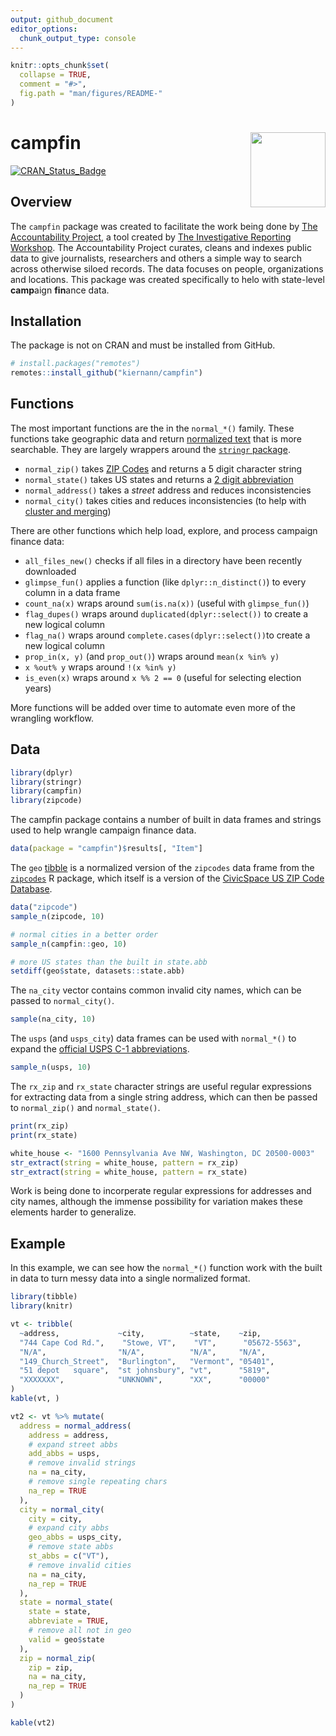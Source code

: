 ```yaml
---
output: github_document
editor_options: 
  chunk_output_type: console
---
```


<!-- README.md is generated from README.Rmd. Please edit that file -->

```r
knitr::opts_chunk$set(
  collapse = TRUE,
  comment = "#>",
  fig.path = "man/figures/README-"
)
```

# campfin <img src="man/figures/logo.png" align="right" width="120" />

[![CRAN_Status_Badge](http://www.r-pkg.org/badges/version/campfin)](https://cran.r-project.org/package=campfin)

## Overview

The `campfin` package was created to facilitate the work being done by 
[The Accountability Project][01], a tool created by [The Investigative Reporting Workshop][02]. The
Accountability Project curates, cleans and indexes public data to give journalists, researchers and
others a simple way to search across otherwise siloed records. The data focuses on people,
organizations and locations. This package was created specifically to helo with state-level
**camp**aign **fin**ance data.

[01]: https://www.publicaccountability.org/ "tap"
[02]: https://investigativereportingworkshop.org/ "irw"

## Installation

The package is not on CRAN and must be installed from GitHub.

```r
# install.packages("remotes")
remotes::install_github("kiernann/campfin")
```

## Functions

The most important functions are the in the `normal_*()` family. These functions take geographic
data and return [normalized text][03] that is more searchable. They are largely wrappers around
the [`stringr` package][07].

* `normal_zip()` takes [ZIP Codes][04] and returns a 5 digit character string
* `normal_state()` takes US states and returns a [2 digit abbreviation][05]
* `normal_address()` takes a _street_ address and reduces inconsistencies
* `normal_city()` takes cities and reduces inconsistencies (to help with [cluster and merging][06])

[03]: https://en.wikipedia.org/wiki/Text_normalization "text_normal"
[04]: https://en.wikipedia.org/wiki/ZIP_Code "zip_code"
[05]: https://en.wikipedia.org/wiki/List_of_U.S._state_abbreviations "state_abbs"
[06]: https://github.com/OpenRefine/OpenRefine/wiki/Clustering-In-Depth "open_refine"
[07]: https://github.com/tidyverse/stringr "stringr"

There are other functions which help load, explore, and process campaign finance data:

* `all_files_new()` checks if all files in a directory have been recently downloaded
* `glimpse_fun()` applies a function (like `dplyr::n_distinct()`) to every column in a data frame
* `count_na(x)` wraps around `sum(is.na(x))` (useful with `glimpse_fun()`)
* `flag_dupes()` wraps around `duplicated(dplyr::select())` to create a new logical column
* `flag_na()` wraps around `complete.cases(dplyr::select())`to create a new logical column
* `prop_in(x, y)` (and `prop_out()`) wraps around `mean(x %in% y)`
* `x %out% y` wraps around `!(x %in% y)`
* `is_even(x)` wraps around `x %% 2 == 0` (useful for selecting election years)

More functions will be added over time to automate even more of the wrangling workflow.

## Data

```r
library(dplyr)
library(stringr)
library(campfin)
library(zipcode)
```

The campfin package contains a number of built in data frames and strings used to help wrangle
campaign finance data.

```r
data(package = "campfin")$results[, "Item"]
```

The `geo` [tibble][08] is a normalized version of the `zipcodes` data frame from the 
[`zipcodes`][09] R package, which itself is a version of the [CivicSpace US ZIP Code Database][10].

[08]: https://tibble.tidyverse.org/ "tibble"
[09]: https://cran.r-project.org/web/packages/zipcode/ "zip_pkg"
[10]: https://boutell.com/zipcodes/ "civic_space"

```r
data("zipcode")
sample_n(zipcode, 10)

# normal cities in a better order
sample_n(campfin::geo, 10)

# more US states than the built in state.abb
setdiff(geo$state, datasets::state.abb)
```

The `na_city` vector contains common invalid city names, which can be passed to `normal_city()`.

```r
sample(na_city, 10)
```

The `usps` (and `usps_city`) data frames can be used with `normal_*()` to
expand the [official USPS C-1 abbreviations](https://pe.usps.com/text/pub28/28apc_002.htm).

```r
sample_n(usps, 10)
```

The `rx_zip` and `rx_state` character strings are useful regular expressions for extracting data
from a single string address, which can then be passed to `normal_zip()` and `normal_state()`.

```r
print(rx_zip)
print(rx_state)
```

```r
white_house <- "1600 Pennsylvania Ave NW, Washington, DC 20500-0003"
str_extract(string = white_house, pattern = rx_zip)
str_extract(string = white_house, pattern = rx_state)
```

Work is being done to incorperate regular expressions for addresses and city names, although
the immense possibility for variation makes these elements harder to generalize.

## Example

In this example, we can see how the `normal_*()` function work with the built in data to turn 
messy data into a single normalized format.

```r
library(tibble)
library(knitr)

vt <- tribble(
  ~address,             ~city,          ~state,    ~zip,
  "744 Cape Cod Rd.",    "Stowe, VT",    "VT",      "05672-5563",
  "N/A",                "N/A",          "N/A",     "N/A",
  "149_Church_Street",  "Burlington",   "Vermont", "05401", 
  "51 depot   square",  "st johnsbury", "vt",      "5819",
  "XXXXXXX",            "UNKNOWN",      "XX",      "00000"
)
kable(vt, )
```

```r
vt2 <- vt %>% mutate(
  address = normal_address(
    address = address,
    # expand street abbs
    add_abbs = usps,
    # remove invalid strings
    na = na_city,
    # remove single repeating chars
    na_rep = TRUE
  ),
  city = normal_city(
    city = city,
    # expand city abbs
    geo_abbs = usps_city,
    # remove state abbs
    st_abbs = c("VT"),
    # remove invalid cities
    na = na_city,
    na_rep = TRUE
  ),
  state = normal_state(
    state = state,
    abbreviate = TRUE,
    # remove all not in geo
    valid = geo$state
  ),
  zip = normal_zip(
    zip = zip,
    na = na_city,
    na_rep = TRUE
  )
)
```

```r
kable(vt2)
```

